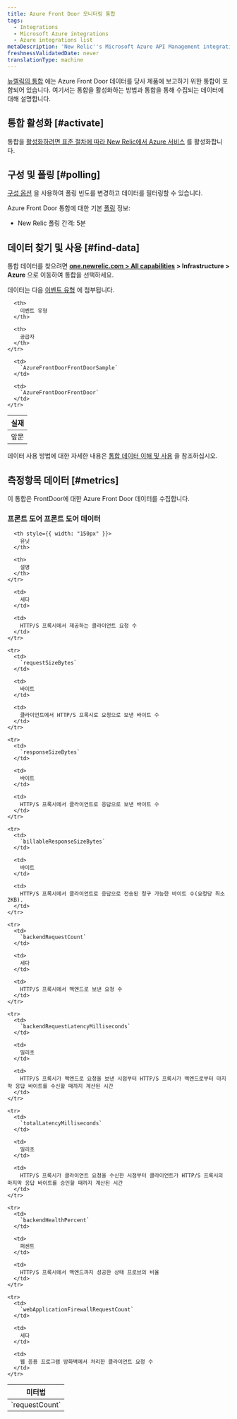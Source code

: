 ```yaml
---
title: Azure Front Door 모니터링 통합
tags:
  - Integrations
  - Microsoft Azure integrations
  - Azure integrations list
metaDescription: 'New Relic''s Microsoft Azure API Management integration: how to install it, configure it, and understand the data it reports.'
freshnessValidatedDate: never
translationType: machine
---
```


[뉴렐릭의 통합](/docs/infrastructure/introduction-infra-monitoring) 에는 Azure Front Door 데이터를 당사 제품에 보고하기 위한 통합이 포함되어 있습니다. 여기서는 통합을 활성화하는 방법과 통합을 통해 수집되는 데이터에 대해 설명합니다.

## 통합 활성화 [#activate]

통합을 [활성화하려면 표준 절차에 따라 New Relic에서 Azure 서비스](/docs/infrastructure/microsoft-azure-integrations/getting-started/activate-azure-integrations) 를 활성화합니다.

## 구성 및 폴링 [#polling]

[구성 옵션](/docs/integrations/new-relic-integrations/getting-started/configure-polling-frequency-data-collection-cloud-integrations) 을 사용하여 폴링 빈도를 변경하고 데이터를 필터링할 수 있습니다.

Azure Front Door 통합에 대한 기본 [폴링](/docs/infrastructure/microsoft-azure-integrations/getting-started/azure-integration-polling) 정보:

* New Relic 폴링 간격: 5분

## 데이터 찾기 및 사용 [#find-data]

통합 데이터를 찾으려면 <DNT>**[one.newrelic.com &gt; All capabilities](https://one.newrelic.com/all-capabilities) &gt; Infrastructure &gt; Azure**</DNT> 으로 이동하여 통합을 선택하세요.

데이터는 다음 [이벤트 유형](/docs/data-apis/understand-data/new-relic-data-types/#event-data) 에 첨부됩니다.

<table>
  <thead>
    <tr>
      <th>
        실재
      </th>

      <th>
        이벤트 유형
      </th>

      <th>
        공급자
      </th>
    </tr>
  </thead>

  <tbody>
    <tr>
      <td>
        앞문
      </td>

      <td>
        `AzureFrontDoorFrontDoorSample`
      </td>

      <td>
        `AzureFrontDoorFrontDoor`
      </td>
    </tr>
  </tbody>
</table>

데이터 사용 방법에 대한 자세한 내용은 [통합 데이터 이해 및 사용](/docs/infrastructure/integrations/find-use-infrastructure-integration-data) 을 참조하십시오.

## 측정항목 데이터 [#metrics]

이 통합은 FrontDoor에 대한 Azure Front Door 데이터를 수집합니다.

### 프론트 도어 프론트 도어 데이터

<table>
  <thead>
    <tr>
      <th style={{ width: "275px" }}>
        미터법
      </th>

      <th style={{ width: "150px" }}>
        유닛
      </th>

      <th>
        설명
      </th>
    </tr>
  </thead>

  <tbody>
    <tr>
      <td>
        `requestCount`
      </td>

      <td>
        세다
      </td>

      <td>
        HTTP/S 프록시에서 제공하는 클라이언트 요청 수
      </td>
    </tr>

    <tr>
      <td>
        `requestSizeBytes`
      </td>

      <td>
        바이트
      </td>

      <td>
        클라이언트에서 HTTP/S 프록시로 요청으로 보낸 바이트 수
      </td>
    </tr>

    <tr>
      <td>
        `responseSizeBytes`
      </td>

      <td>
        바이트
      </td>

      <td>
        HTTP/S 프록시에서 클라이언트로 응답으로 보낸 바이트 수
      </td>
    </tr>

    <tr>
      <td>
        `billableResponseSizeBytes`
      </td>

      <td>
        바이트
      </td>

      <td>
        HTTP/S 프록시에서 클라이언트로 응답으로 전송된 청구 가능한 바이트 수(요청당 최소 2KB).
      </td>
    </tr>

    <tr>
      <td>
        `backendRequestCount`
      </td>

      <td>
        세다
      </td>

      <td>
        HTTP/S 프록시에서 백엔드로 보낸 요청 수
      </td>
    </tr>

    <tr>
      <td>
        `backendRequestLatencyMilliseconds`
      </td>

      <td>
        밀리초
      </td>

      <td>
        HTTP/S 프록시가 백엔드로 요청을 보낸 시점부터 HTTP/S 프록시가 백엔드로부터 마지막 응답 바이트를 수신할 때까지 계산된 시간
      </td>
    </tr>

    <tr>
      <td>
        `totalLatencyMilliseconds`
      </td>

      <td>
        밀리초
      </td>

      <td>
        HTTP/S 프록시가 클라이언트 요청을 수신한 시점부터 클라이언트가 HTTP/S 프록시의 마지막 응답 바이트를 승인할 때까지 계산된 시간
      </td>
    </tr>

    <tr>
      <td>
        `backendHealthPercent`
      </td>

      <td>
        퍼센트
      </td>

      <td>
        HTTP/S 프록시에서 백엔드까지 성공한 상태 프로브의 비율
      </td>
    </tr>

    <tr>
      <td>
        `webApplicationFirewallRequestCount`
      </td>

      <td>
        세다
      </td>

      <td>
        웹 응용 프로그램 방화벽에서 처리한 클라이언트 요청 수
      </td>
    </tr>
  </tbody>
</table>